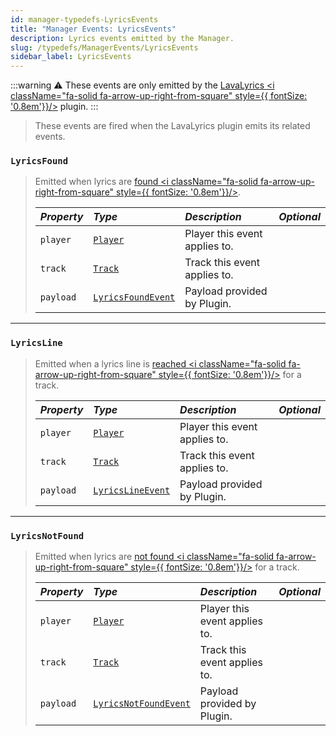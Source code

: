 ```yaml
---
id: manager-typedefs-LyricsEvents
title: "Manager Events: LyricsEvents"
description: Lyrics events emitted by the Manager.
slug: /typedefs/ManagerEvents/LyricsEvents
sidebar_label: LyricsEvents
---
```


:::warning
⚠️ These events are only emitted by the [LavaLyrics <i className="fa-solid fa-arrow-up-right-from-square" style={{ fontSize: '0.8em'}}/>](https://github.com/topi314/LavaLyrics) plugin.
:::

> These events are fired when the LavaLyrics plugin emits its related events.

### `LyricsFound`

> Emitted when lyrics are [found <i className="fa-solid fa-arrow-up-right-from-square" style={{ fontSize: '0.8em'}}/>](https://github.com/topi314/LavaLyrics?tab=readme-ov-file#lyricsfoundevent).
> 
> | <i className="fa-solid fa-hashtag"/> Property | <i className="fa-solid fa-font"/> Type                                    | <i className="fa-solid fa-list"/> Description | <i className="fa-solid fa-flask"/> Optional |
> |:----------------------------------------------|:--------------------------------------------------------------------------|:----------------------------------------------|:-------------------------------------------:|
> | `player`                                      | [`Player`](../../Classes/Player.mdx)                                      | Player this event applies to.                 | <i className="fa-solid fa-xmark"/>          |
> | `track`                                       | [`Track`](../Track.mdx)                                                   | Track this event applies to.                  | <i className="fa-solid fa-xmark"/>          |
> | `payload`                                     | [`LyricsFoundEvent`](../PlayerEvents/LyricsEvents.mdx#lyricsfoundevent)   | Payload provided by Plugin.                   | <i className="fa-solid fa-xmark"/>          |

---

### `LyricsLine`

> Emitted when a lyrics line is [reached <i className="fa-solid fa-arrow-up-right-from-square" style={{ fontSize: '0.8em'}}/>](https://github.com/topi314/LavaLyrics?tab=readme-ov-file#lyricslineevent) for a track.
> 
> | <i className="fa-solid fa-hashtag"/> Property | <i className="fa-solid fa-font"/> Type                                    | <i className="fa-solid fa-list"/> Description | <i className="fa-solid fa-flask"/> Optional |
> |:----------------------------------------------|:--------------------------------------------------------------------------|:----------------------------------------------|:-------------------------------------------:|
> | `player`                                      | [`Player`](../../Classes/Player.mdx)                                      | Player this event applies to.                 | <i className="fa-solid fa-xmark"/>          |  
> | `track`                                       | [`Track`](../Track.mdx)                                                   | Track this event applies to.                  | <i className="fa-solid fa-xmark"/>          |
> | `payload`                                     | [`LyricsLineEvent`](../PlayerEvents/LyricsEvents.mdx#lyricslineevent)     | Payload provided by Plugin.                   | <i className="fa-solid fa-xmark"/>          |

---

### `LyricsNotFound`

> Emitted when lyrics are [not found <i className="fa-solid fa-arrow-up-right-from-square" style={{ fontSize: '0.8em'}}/>](https://github.com/topi314/LavaLyrics?tab=readme-ov-file#lyricsnotfoundevent) for a track.
> 
> | <i className="fa-solid fa-hashtag"/> Property | <i className="fa-solid fa-font"/> Type                                        | <i className="fa-solid fa-list"/> Description | <i className="fa-solid fa-flask"/> Optional |
> |:----------------------------------------------|:------------------------------------------------------------------------------|:----------------------------------------------|:-------------------------------------------:|
> | `player`                                      | [`Player`](../../Classes/Player.mdx)                                          | Player this event applies to.                 | <i className="fa-solid fa-xmark"/>          |
> | `track`                                       | [`Track`](../Track.mdx)                                                       | Track this event applies to.                  | <i className="fa-solid fa-xmark"/>          |
> | `payload`                                     | [`LyricsNotFoundEvent`](../PlayerEvents/LyricsEvents.mdx#lyricsnotfoundevent) | Payload provided by Plugin.                   | <i className="fa-solid fa-xmark"/>          |

